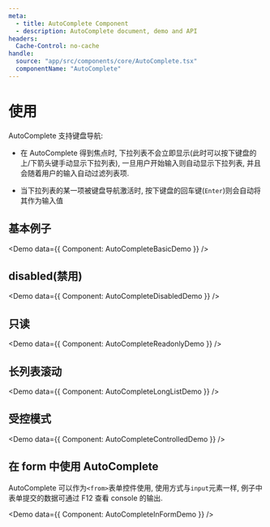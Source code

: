 ```yaml
---
meta:
  - title: AutoComplete Component
  - description: AutoComplete document, demo and API
headers:
  Cache-Control: no-cache
handle:
  source: "app/src/components/core/AutoComplete.tsx"
  componentName: "AutoComplete"
---
```



# 使用

AutoComplete 支持键盘导航:

- 在 AutoComplete 得到焦点时, 下拉列表不会立即显示(此时可以按下键盘的上/下箭头键手动显示下拉列表), 一旦用户开始输入则自动显示下拉列表, 并且会随着用户的输入自动过滤列表项.

- 当下拉列表的某一项被键盘导航激活时, 按下键盘的回车键(`Enter`)则会自动将其作为输入值

## 基本例子

<Demo data={{ Component: AutoCompleteBasicDemo }} />

## disabled(禁用)

<Demo data={{ Component: AutoCompleteDisabledDemo }} />

## 只读

<Demo data={{ Component: AutoCompleteReadonlyDemo }} />

## 长列表滚动

<Demo data={{ Component: AutoCompleteLongListDemo }} />

## 受控模式

<Demo data={{ Component: AutoCompleteControlledDemo }} />

## 在 form 中使用 AutoComplete

AutoComplete 可以作为`<from>`表单控件使用, 使用方式与`input`元素一样, 例子中表单提交的数据可通过 F12 查看 console 的输出.

<Demo data={{ Component: AutoCompleteInFormDemo }} />
